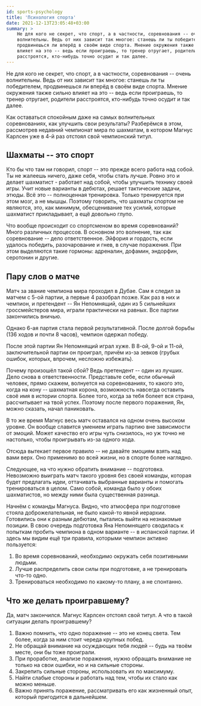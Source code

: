 ```yaml
---
id: sports-psychology
title: 'Психология спорта'
date: 2021-12-13T23:05:48+03:00
summary: >
    Не для кого не секрет, что спорт, а в частности, соревнования -- очень
    волнительны. Ведь от них зависит так многое: станешь ли ты победителем,
    продвинешься ли вперёд в своём виде спорта. Мнение окружения также сильно
    влияет на это -- ведь если проиграешь, то тренер отругает, родители
    расстроятся, кто-нибудь точно осудит и так далее.
---
```


Не для кого не секрет, что спорт, а в частности, соревнования -- очень
волнительны. Ведь от них зависит так многое: станешь ли ты победителем,
продвинешься ли вперёд в своём виде спорта. Мнение окружения также сильно
влияет на это -- ведь если проиграешь, то тренер отругает, родители
расстроятся, кто-нибудь точно осудит и так далее.

Как оставаться спокойным даже на самых волнительных соревнованиях, как улучшить
свои результаты? Разберёмся в этом, рассмотрев недавний чемпионат мира по
шахматам, в котором Магнус Карлсен уже в 4-й раз отстоял свой чемпионский
титул.

## Шахматы -- это спорт

Кто бы что там ни говорил, спорт -- это прежде всего работа над собой. Ты
не жалеешь ничего, даже себя, чтобы стать лучше. Ровно это и делает шахматист -
работает над собой, чтобы улучшить технику своей игры. Учит новые варианты в
дебютах, решает тактические задачи, этюды. Всё это -- полноценная
тренировка. Только тренируется при этом мозг, а не мышцы. Поэтому говорить, что
шахматы спортом не являются, это, как минимум, обесценивание тех усилий,
которые шахматист прикладывает, а ещё довольно глупо.

Что вообще происходит со спортсменом во время соревнований? Много различных
процессов. В основном это волнение, так как соревнование -- дело
ответственное. Эйфория и гордость, если удалось победить, разочарование и гнев,
в случае поражения. При этом выделяются такие гормоны: адреналин, дофамин,
эндорфин, серотонин и другие.

## Пару слов о матче

Матч за звание чемпиона мира проходил в Дубае. Сам я следил за матчем с 5-ой
партии, а первые 4 разобрал позже. Как раз в них и чемпион, и претендент
-- Ян Непомнящий, один из 5 сильнейших гроссмейстеров мира, играли
практически на равных. Все партии закончились вничью.

Однако 6-ая партия стала первой результативной. После долгой борьбы (136 ходов
и почти 8 часов), чемпион одержал победу.

После этой партии Ян Непомнящий играл хуже. В 8-ой, 9-ой и 11-ой,
заключительной партии он проиграл, причём из-за зевков (грубых ошибок, которых,
впрочем, несложно избежать).

Почему произошёл такой сбой? Ведь претендент -- один из лучших. Дело снова
в ответственности. Представьте себе, если обычный человек, прямо скажем,
волнуется на соревнованиях, то какого это, когда на кону -- шахматная
корона, возможность навсегда оставить своё имя в истории спорта. Более того,
когда за тебя болеет вся страна, рассчитывает на твой успех. Поэтому после
первого поражения, Ян, можно сказать, начал паниковать.

В то же время Магнус весь матч оставался на одном очень высоком уровне. Он
вообще славится умением играть партию вне зависимости от эмоций. Может качество
его игры чуть снизилось, но уж точно не настолько, чтобы проигрывать из-за
одного хода.

Отсюда вытекает первое правило -- не давайте эмоциям взять над вами верх.
Оно применимо во всей жизни, но в спорте более наглядно.

Следующее, на что нужно обратить внимание -- подготовка. Невозможно
выиграть матч такого уровня без своей команды, которая будет предлагать идеи,
оттачивать выбранные варианты и помогать тренироваться в целом. Само собой,
команда было у обоих шахматистов, но между ними была существенная разница.

Начнём с команды Магнуса. Видно, что атмосфера при подготовке стояла
доброжелательная, не было какой-то явной иерархии. Готовились они к разным
дебютам, пытались выйти на незнакомые позиции. В свою очередь подготовка Яна
Непомнящего сводилась к попыткам пробить чемпиона в одном варианте -- в
испанской партии. И здесь мы видим ещё три правила, которыми чемпион активно
пользуется:

1. Во время соревнований, необходимо окружать себя позитивными людьми.
2. Лучше распределить свои силы при подготовке, а не тренировать что-то одно.
3. Тренироваться необходимо по какому-то плану, а не спонтанно.

## Что же делать проигравшему?

Да, матч закончился. Магнус Карлсен отстоял свой титул. А что в такой ситуации
делать проигравшему?

1. Важно помнить, что одно поражение -- это не конец света. Тем более,
   когда за ним стоит череда крупных побед.
2. Не обращай внимание на осуждающих тебя людей -- будь на твоём месте,
   они бы тоже проиграли.
3. При проработке, анализе поражения, нужно обращать внимание не только на
   свои ошибки, но и на сильные стороны.
4. Закрепить сильные стороны, использовать их по максимуму.
5. Найти слабые стороны и работать над тем, чтобы их стало как можно меньше.
6. Важно принять поражение, рассматривать его как жизненный опыт, который
   пригодится в дальнейшем.
